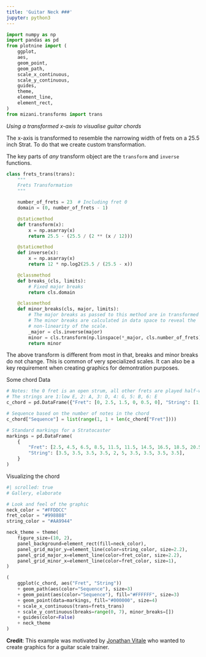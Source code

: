 ```yaml
---
title: 'Guitar Neck ###'
jupyter: python3
---
```


```python
import numpy as np
import pandas as pd
from plotnine import (
    ggplot,
    aes,
    geom_point,
    geom_path,
    scale_x_continuous,
    scale_y_continuous,
    guides,
    theme,
    element_line,
    element_rect,
)
from mizani.transforms import trans
```

*Using a transformed x-axis to visualise guitar chords*


The x-axis is transformed to resemble the narrowing width of frets on a 25.5 inch Strat. To do that
we create custom transformation.

The key parts of *any* transform object are the `transform` and `inverse` functions.

```python
class frets_trans(trans):
    """
    Frets Transformation
    """

    number_of_frets = 23  # Including fret 0
    domain = (0, number_of_frets - 1)

    @staticmethod
    def transform(x):
        x = np.asarray(x)
        return 25.5 - (25.5 / (2 ** (x / 12)))

    @staticmethod
    def inverse(x):
        x = np.asarray(x)
        return 12 * np.log2(25.5 / (25.5 - x))

    @classmethod
    def breaks_(cls, limits):
        # Fixed major breaks
        return cls.domain

    @classmethod
    def minor_breaks(cls, major, limits):
        # The major breaks as passed to this method are in transformed space.
        # The minor breaks are calculated in data space to reveal the
        # non-linearity of the scale.
        _major = cls.inverse(major)
        minor = cls.transform(np.linspace(*_major, cls.number_of_frets))
        return minor
```

The above transform is different from most in that, breaks and minor breaks do not change. This is common of very specialized scales. It can also be a key requirement when creating graphics for demontration purposes. 

Some chord Data

```python
# Notes: the 0 fret is an open strum, all other frets are played half-way between fret bars.
# The strings are 1:low E, 2: A, 3: D, 4: G, 5: B, 6: E
c_chord = pd.DataFrame({"Fret": [0, 2.5, 1.5, 0, 0.5, 0], "String": [1, 2, 3, 4, 5, 6]})

# Sequence based on the number of notes in the chord
c_chord["Sequence"] = list(range(1, 1 + len(c_chord["Fret"])))

# Standard markings for a Stratocaster
markings = pd.DataFrame(
    {
        "Fret": [2.5, 4.5, 6.5, 8.5, 11.5, 11.5, 14.5, 16.5, 18.5, 20.5],
        "String": [3.5, 3.5, 3.5, 3.5, 2, 5, 3.5, 3.5, 3.5, 3.5],
    }
)
```

Visualizing the chord

```python
#| scrolled: true
# Gallery, elaborate

# Look and feel of the graphic
neck_color = "#FFDDCC"
fret_color = "#998888"
string_color = "#AA9944"

neck_theme = theme(
    figure_size=(10, 2),
    panel_background=element_rect(fill=neck_color),
    panel_grid_major_y=element_line(color=string_color, size=2.2),
    panel_grid_major_x=element_line(color=fret_color, size=2.2),
    panel_grid_minor_x=element_line(color=fret_color, size=1),
)

(
    ggplot(c_chord, aes("Fret", "String"))
    + geom_path(aes(color="Sequence"), size=3)
    + geom_point(aes(color="Sequence"), fill="#FFFFFF", size=3)
    + geom_point(data=markings, fill="#000000", size=4)
    + scale_x_continuous(trans=frets_trans)
    + scale_y_continuous(breaks=range(0, 7), minor_breaks=[])
    + guides(color=False)
    + neck_theme
)
```

**Credit**: This example was motivated by [Jonathan Vitale](https://github.com/jonvitale) who wanted to create graphics for a guitar scale trainer.

